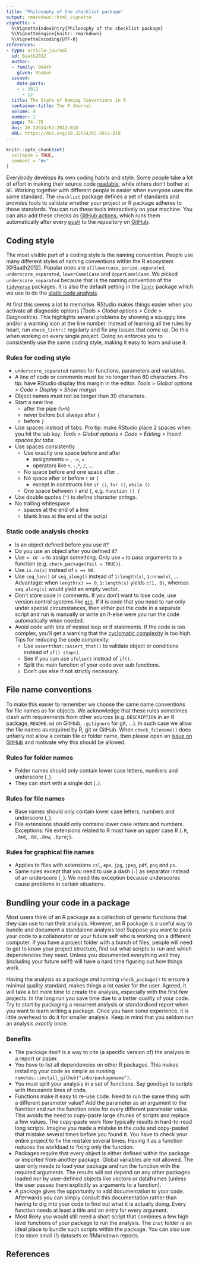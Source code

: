 ```yaml
---
title: "Philosophy of the checklist package"
output: rmarkdown::html_vignette
vignette: >
  %\VignetteIndexEntry{Philosophy of the checklist package}
  %\VignetteEngine{knitr::rmarkdown}
  %\VignetteEncoding{UTF-8}
references:
- type: article-journal
  id: Baath2012
  author:
  - family: Bååth
    given: Rasmus
  issued:
    date-parts:
    - - 2012
      - 12
  title: The State of Naming Conventions in R
  container-title: The R Journal
  volume: 4
  number: 2
  page: 74--75
  doi: 10.32614/RJ-2012-018
  URL: https://doi.org/10.32614/RJ-2012-018
---
```


```r
knitr::opts_chunk$set(
  collapse = TRUE,
  comment = "#>"
)
```

Everybody develops its own coding habits and style.
Some people take a lot of effort in making their source code [readable](https://en.wikipedia.org/wiki/Computer_programming#Readability_of_source_code), while others don't bother at all.
Working together with different people is easier when everyone uses the same standard.
The `checklist` package defines a set of standards and provides tools to validate whether your project or R package adheres to these standards.
You can run these tools interactively on your machine.
You can also add these checks as [GitHub actions](https://github.com/features/actions), which runs them automatically after every [push](https://github.com/git-guides/git-push) to the repository on [GitHub](https://github.com).

## Coding style

The most visible part of a coding style is the naming convention.
People use many different styles of naming conventions within the R ecosystem [@Baath2012].
Popular ones are `alllowercase`, `period.separated`, `underscore_separated`, `lowerCamelCase` and `UpperCamelCase`.
We picked `underscore_separated` because that is the naming convention of the [`tidyverse`](https://tidyverse.org) packages.
It is also the default setting in the [`lintr`](https://github.com/jimhester/lintr/blob/master/README.md) package which we use to do the [static code analysis](https://en.wikipedia.org/wiki/Static_program_analysis).

At first this seems a lot to memorise.
RStudio makes things easier when you activate all diagnostic options (_Tools_ > _Global options_ > _Code_ > _Diagnostics_).
This highlights several problems by showing a squiggly line and/or a warning icon at the line number.
Instead of learning all the rules by heart, run `check_lintr()` regularly and fix any issues that come up.
Do this when working on every single project.
Doing so enforces you to consistently use the same coding style, making it easy to learn and use it.

### Rules for coding style

- `underscore_separated` names for functions, parameters and variables.
- A line of code or comments must be no longer than 80 characters.
  Pro tip: have RStudio display this margin in the editor.
  _Tools_ > _Global options_ > _Code_ > _Display_ > _Show margin_
- Object names must not be longer than 30 characters.
- Start a new line
    - after the pipe (`%>%`)
    - never before but always after `{`
    - before `}`
- Use spaces instead of tabs.
  Pro tip: make RStudio place 2 spaces when you hit the tab key.
  _Tools_ > _Global options_ > _Code_ > _Editing_ > _Insert spaces for tabs_
- Use spaces consistently
    - Use exactly one space before and after
        - assignments `<-`, `->`, `=`
        - operators like `+`, `-`,`*`, `/`, ...
    - No space before and one space after `,`
    - No space after or before `(` or `[`
        - except in constructs like `if ()`, `for ()`, `while ()`
    - One space between `)` and `{`, e.g. `function () {`
- Use double quotes (`"`) to define character strings.
- No trailing whitespace
    - spaces at the end of a line
    - blank lines at the end of the script

### Static code analysis checks

- Is an object defined before you use it?
- Do you use an object after you defined it?
- Use `<-` or `->` to assign something.
  Only use `=` to pass arguments to a function (e.g. `check_package(fail = TRUE)`).
- Use `is.na(x)` instead of `x == NA`.
- Use `seq_len()` or `seq_along()` instead of `1:length(x)`, `1:nrow(x)`, ...
  Advantage: when `length(x) == 0`, `1:length(x)` yields `c(1, 0)`, whereas `seq_along(x)` would yield an empty vector.
- Don't store code in comments.
  If you don't want to lose code, use version control systems like [`git`](https://git-scm.com/).
  If it is code that you need to run only under special circumstances, then either put the code in a separate script and run is manually or write an if-else were you run the code automatically when needed.
- Avoid code with lots of nested loop or if statements.
  If the code is too complex, you'll get a warning that the [cyclomatic complexity](https://en.wikipedia.org/wiki/Cyclomatic_complexity) is too high.
  Tips for reducing the code complexity:
    - Use `assertthat::assert_that()` to validate object or conditions instead of `if() stop()`.
    - See if you can use `ifelse()` instead of `if()`.
    - Split the main function of your code over sub functions.
    - Don't use else if not strictly necessary.

## File name conventions

To make this easier to remember we choose the same name conventions for file names as for objects.
We acknowledge that these rules sometimes clash with requirements from other sources (e.g. `DESCRIPTION` in an R package, `README.md` on GitHub, `.gitignore` for git, ...).
In such case we allow the file names as required by R, git or GitHub.
When `check_filename()` does unfairly not allow a certain file or folder name, then please open an [issue on GitHub](https://github.com/inbo/checklist/issues) and motivate why this should be allowed.

### Rules for folder names

- Folder names should only contain lower case letters, numbers and underscore (`_`).
- They can start with a single dot (`.`).

### Rules for file names

- Base names should only contain lower case letters, numbers and underscore (`_`).
- File extensions should only contains lower case letters and numbers.
  Exceptions: file extensions related to R must have an upper case R (`.R`, `.Rmd`, `.Rd`, `.Rnw`, `.Rproj`).

### Rules for graphical file names

- Applies to files with extensions `csl`, `eps`, `jpg`, `jpeg`, `pdf`, `png` and `ps`.
- Same rules except that you need to use a dash (`-`) as separator instead of an underscore (`_`).
  We need this exception because underscores cause problems in certain situations.

## Bundling your code in a package

Most users think of an R package as a collection of generic functions that they can use to run their analysis.
However, an R package is a useful way to bundle and document a standalone analysis too!
Suppose you want to pass your code to a collaborator or your future self who is working on a different computer.
If you have a project folder with a bunch of files, people will need to get to know your project structure, find out what scripts to run and which dependencies they need.
Unless you documented everything well they (including your future self!) will have a hard time figuring out how things work.

Having the analysis as a package _and_ running `check_package()` to ensure a minimal quality standard, makes things a lot easier for the user.
Agreed, it will take a bit more time to create the analysis, especially with the first few projects.
In the long run you save time due to a better quality of your code.
Try to start by packaging a recurrent analysis or standardised report when you want to learn writing a package.
Once you have some experience, it is little overhead to do it for smaller analysis.
Keep in mind that you seldom run an analysis _exactly_ once.

### Benefits

- The package itself is a way to cite (a specific version of) the analysis in a report or paper.
- You have to list all dependencies on other R packages.
  This makes installing your code as simple as running `remotes::install_github("inbo/packagename")`.
- You must split your analysis in a set of functions.
  Say goodbye to scripts with thousands lines of code.
- Functions make it easy to re-use code.
  Need to run the same thing with a different parameter value?
  Add the parameter as an argument to the function and run the function once for every different parameter value.
  This avoids the need to copy-paste large chunks of scripts and replace a few values.
  The copy-paste work flow typically results in hard-to-read long scripts.
  Imagine you made a mistake in the code and copy-pasted that mistake several times before you found it.
  You have to check your entire project to fix the mistake several times.
  Having it as a function reduces the workload to fixing only the function.
- Packages require that every object is either defined within the package or imported from another package.
  Global variables are not allowed.
  The user only needs to load your package and run the function with the required arguments.
  The results will not depend on any other packages loaded nor by user-defined objects like vectors or dataframes (unless the user passes them explicitly as arguments to a function).
- A package gives the opportunity to add documentation to your code.
  Afterwards you can simply consult this documentation rather than having to dig into your code to find out what it is actually doing.
  Every function needs at least a title and an entry for every argument.
- Most likely you would still need a short script that combines a few high level functions of your package to run the analysis.
  The `inst` folder is an ideal place to bundle such scripts within the package.
  You can also use it to store small (!) datasets or RMarkdown reports.

## References

